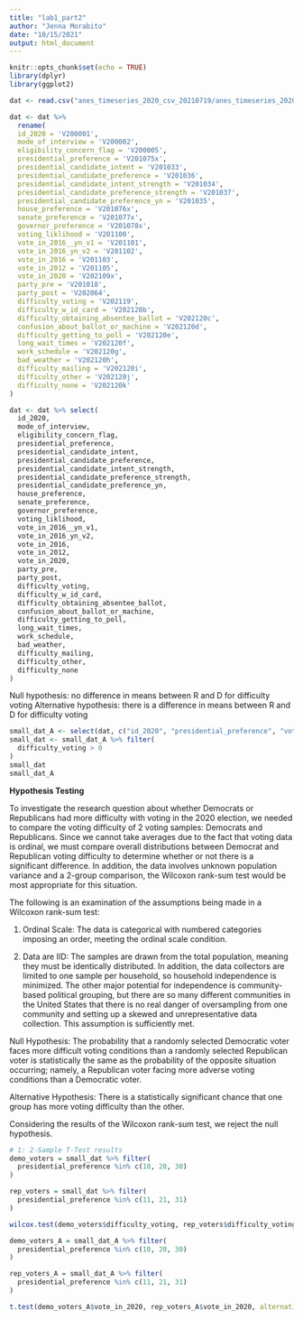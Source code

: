 ```yaml
---
title: "lab1_part2"
author: "Jenna Morabito"
date: "10/15/2021"
output: html_document
---
```


```r
knitr::opts_chunk$set(echo = TRUE)
library(dplyr)
library(ggplot2)
```

```r
dat <- read.csv("anes_timeseries_2020_csv_20210719/anes_timeseries_2020_csv_20210719.csv")

dat <- dat %>% 
  rename(
  id_2020 = 'V200001',
  mode_of_interview = 'V200002',
  eligibility_concern_flag = 'V200005',
  presidential_preference = 'V201075x',
  presidential_candidate_intent = 'V201033',
  presidential_candidate_preference = 'V201036',
  presidential_candidate_intent_strength = 'V201034',
  presidential_candidate_preference_strength = 'V201037',
  presidential_candidate_preference_yn = 'V201035',
  house_preference = 'V201076x',
  senate_preference = 'V201077x',
  governor_preference = 'V201078x',
  voting_liklihood = 'V201100',
  vote_in_2016__yn_v1 = 'V201101',
  vote_in_2016_yn_v2 = 'V201102',
  vote_in_2016 = 'V201103',
  vote_in_2012 = 'V201105',
  vote_in_2020 = 'V202109x',
  party_pre = 'V201018',
  party_post = 'V202064',
  difficulty_voting = 'V202119',
  difficulty_w_id_card = 'V202120b',
  difficulty_obtaining_absentee_ballot = 'V202120c',
  confusion_about_ballot_or_machine = 'V202120d',
  difficulty_getting_to_poll = 'V202120e',
  long_wait_times = 'V202120f',
  work_schedule = 'V202120g',
  bad_weather = 'V202120h',
  difficulty_mailing = 'V202120i',
  difficulty_other = 'V202120j',
  difficulty_none = 'V202120k'
)

dat <- dat %>% select(
  id_2020,
  mode_of_interview,
  eligibility_concern_flag,
  presidential_preference,
  presidential_candidate_intent,
  presidential_candidate_preference,
  presidential_candidate_intent_strength,
  presidential_candidate_preference_strength,
  presidential_candidate_preference_yn,
  house_preference,
  senate_preference,
  governor_preference,
  voting_liklihood,
  vote_in_2016__yn_v1,
  vote_in_2016_yn_v2,
  vote_in_2016,
  vote_in_2012,
  vote_in_2020,
  party_pre,
  party_post,
  difficulty_voting,
  difficulty_w_id_card,
  difficulty_obtaining_absentee_ballot,
  confusion_about_ballot_or_machine,
  difficulty_getting_to_poll,
  long_wait_times,
  work_schedule,
  bad_weather,
  difficulty_mailing,
  difficulty_other,
  difficulty_none
)
```

Null hypothesis: no difference in means between R and D for difficulty voting Alternative hypothesis: there is a difference in means between R and D for difficulty voting

```r
small_dat_A <- select(dat, c("id_2020", "presidential_preference", "vote_in_2020", "difficulty_voting"))
small_dat <- small_dat_A %>% filter(
  difficulty_voting > 0
)
small_dat
small_dat_A
```

**Hypothesis Testing**

To investigate the research question about whether Democrats or Republicans had more difficulty with voting in the 2020 election, we needed to compare the voting difficulty of 2 voting samples: Democrats and Republicans. Since we cannot take averages due to the fact that voting data is ordinal, we must compare overall distributions between Democrat and Republican voting difficulty to determine whether or not there is a significant difference. In addition, the data involves unknown population variance and a 2-group comparison, the Wilcoxon rank-sum test would be most appropriate for this situation.

The following is an examination of the assumptions being made in a Wilcoxon rank-sum test:

1.   Ordinal Scale: The data is categorical with numbered categories imposing an order, meeting the ordinal scale condition.

2.  Data are IID: The samples are drawn from the total population, meaning they must be identically distributed. In addition, the data collectors are limited to one sample per household, so household independence is minimized. The other major potential for independence is community-based political grouping, but there are so many different communities in the United States that there is no real danger of oversampling from one community and setting up a skewed and unrepresentative data collection. This assumption is sufficiently met.

Null Hypothesis: The probability that a randomly selected Democratic voter faces more difficult voting conditions than a randomly selected Republican voter is statistically the same as the probability of the opposite situation occurring; namely, a Republican voter facing more adverse voting conditions than a Democratic voter.

Alternative Hypothesis: There is a statistically significant chance that one group has more voting difficulty than the other.

Considering the results of the Wilcoxon rank-sum test, we reject the null hypothesis.

```r
# 1: 2-Sample T-Test results
demo_voters = small_dat %>% filter(
  presidential_preference %in% c(10, 20, 30)
)

rep_voters = small_dat %>% filter(
  presidential_preference %in% c(11, 21, 31)
)

wilcox.test(demo_voters$difficulty_voting, rep_voters$difficulty_voting, paired=FALSE)
```

```r
demo_voters_A = small_dat_A %>% filter(
  presidential_preference %in% c(10, 20, 30)
)

rep_voters_A = small_dat_A %>% filter(
  presidential_preference %in% c(11, 21, 31)
)

t.test(demo_voters_A$vote_in_2020, rep_voters_A$vote_in_2020, alternative = "two.sided", var.equal = FALSE)
```
